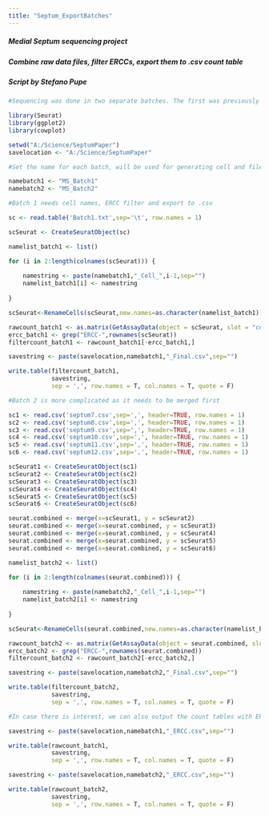 ```yaml
---
title: "Septum_ExportBatches"
---
```

##### Medial Septum sequencing project 
##### Combine raw data files, filter ERCCs, export them to .csv count table
##### Script by Stefano Pupe

```r

#Sequencing was done in two separate batches. The first was previously compiled into a single .txt file, and the second was provided in six different .csv files. We need to merge those six files, filter both batches for ERCC, and export the combined counts for each batch separately, so that we have two files that will be used for further analysis. We will also add cell names as the ones provided are not informative

library(Seurat)
library(ggplot2)
library(cowplot)

setwd("A:/Science/SeptumPaper") 
savelocation <- "A:/Science/SeptumPaper" 

#Set the name for each batch, will be used for generating cell and file names

namebatch1 <- "MS_Batch1"
namebatch2 <- "MS_Batch2"

#Batch 1 needs cell names, ERCC filter and export to .csv

sc <- read.table('Batch1.txt',sep='\t', row.names = 1)

scSeurat <- CreateSeuratObject(sc)

namelist_batch1 <- list()

for (i in 2:length(colnames(scSeurat))) {
  
    namestring <- paste(namebatch1,"_Cell_",i-1,sep="")
    namelist_batch1[i] <- namestring
   
}

scSeurat<-RenameCells(scSeurat,new.names=as.character(namelist_batch1))

rawcount_batch1 <- as.matrix(GetAssayData(object = scSeurat, slot = "counts"))
ercc_batch1 <- grep("ERCC-",rownames(scSeurat))
filtercount_batch1 <- rawcount_batch1[-ercc_batch1,]

savestring <- paste(savelocation,namebatch1,"_Final.csv",sep="")

write.table(filtercount_batch1, 
            savestring, 
            sep = ',', row.names = T, col.names = T, quote = F)

#Batch 2 is more complicated as it needs to be merged first

sc1 <- read.csv('septum7.csv',sep=',', header=TRUE, row.names = 1) 
sc2 <- read.csv('septum8.csv',sep=',', header=TRUE, row.names = 1) 
sc3 <- read.csv('septum9.csv',sep=',', header=TRUE, row.names = 1) 
sc4 <- read.csv('septum10.csv',sep=',', header=TRUE, row.names = 1) 
sc5 <- read.csv('septum11.csv',sep=',', header=TRUE, row.names = 1) 
sc6 <- read.csv('septum12.csv',sep=',', header=TRUE, row.names = 1) 

scSeurat1 <- CreateSeuratObject(sc1)
scSeurat2 <- CreateSeuratObject(sc2)
scSeurat3 <- CreateSeuratObject(sc3)
scSeurat4 <- CreateSeuratObject(sc4)
scSeurat5 <- CreateSeuratObject(sc5)
scSeurat6 <- CreateSeuratObject(sc6)

seurat.combined <- merge(x=scSeurat1, y = scSeurat2)
seurat.combined <- merge(x=seurat.combined, y = scSeurat3)
seurat.combined <- merge(x=seurat.combined, y = scSeurat4)
seurat.combined <- merge(x=seurat.combined, y = scSeurat5)
seurat.combined <- merge(x=seurat.combined, y = scSeurat6)

namelist_batch2 <- list()

for (i in 2:length(colnames(seurat.combined))) {
  
    namestring <- paste(namebatch2,"_Cell_",i-1,sep="")
    namelist_batch2[i] <- namestring
   
}

scSeurat<-RenameCells(seurat.combined,new.names=as.character(namelist_batch2))

rawcount_batch2 <- as.matrix(GetAssayData(object = seurat.combined, slot = "counts"))
ercc_batch2 <- grep("ERCC-",rownames(seurat.combined))
filtercount_batch2 <- rawcount_batch2[-ercc_batch2,]

savestring <- paste(savelocation,namebatch2,"_Final.csv",sep="")

write.table(filtercount_batch2, 
            savestring, 
            sep = ',', row.names = T, col.names = T, quote = F)

```

```r
#In case there is interest, we can also output the count tables with ERCCs

savestring <- paste(savelocation,namebatch1,"_ERCC.csv",sep="")

write.table(rawcount_batch1, 
            savestring, 
            sep = ',', row.names = T, col.names = T, quote = F)

savestring <- paste(savelocation,namebatch2,"_ERCC.csv",sep="")

write.table(rawcount_batch2, 
            savestring,   
            sep = ',', row.names = T, col.names = T, quote = F)

```


